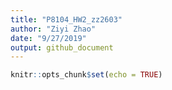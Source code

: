 ```yaml
---
title: "P8104_HW2_zz2603"
author: "Ziyi Zhao"
date: "9/27/2019"
output: github_document
---
```


```r
knitr::opts_chunk$set(echo = TRUE)


```



```r

```



```r

```

